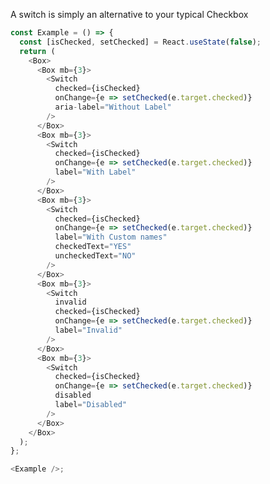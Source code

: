 A switch is simply an alternative to your typical Checkbox

```typescript jsx
const Example = () => {
  const [isChecked, setChecked] = React.useState(false);
  return (
    <Box>
      <Box mb={3}>
        <Switch
          checked={isChecked}
          onChange={e => setChecked(e.target.checked)}
          aria-label="Without Label"
        />
      </Box>
      <Box mb={3}>
        <Switch
          checked={isChecked}
          onChange={e => setChecked(e.target.checked)}
          label="With Label"
        />
      </Box>
      <Box mb={3}>
        <Switch
          checked={isChecked}
          onChange={e => setChecked(e.target.checked)}
          label="With Custom names"
          checkedText="YES"
          uncheckedText="NO"
        />
      </Box>
      <Box mb={3}>
        <Switch
          invalid
          checked={isChecked}
          onChange={e => setChecked(e.target.checked)}
          label="Invalid"
        />
      </Box>
      <Box mb={3}>
        <Switch
          checked={isChecked}
          onChange={e => setChecked(e.target.checked)}
          disabled
          label="Disabled"
        />
      </Box>
    </Box>
  );
};

<Example />;
```
